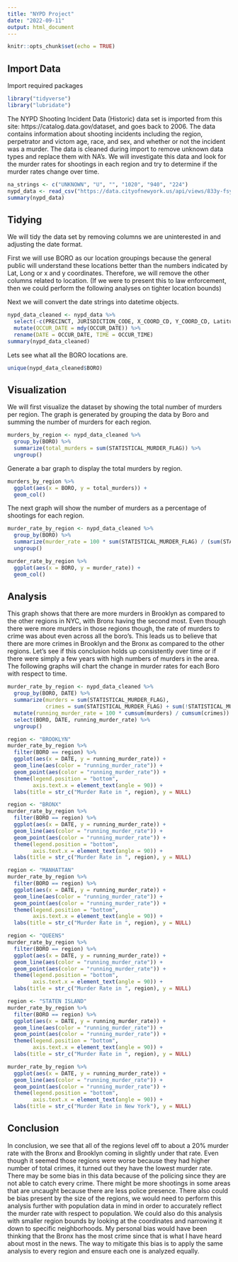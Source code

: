 ```yaml
---
title: "NYPD Project"
date: "2022-09-11"
output: html_document
---
```


```r
knitr::opts_chunk$set(echo = TRUE)
```

## Import Data

Import required packages
```r
library("tidyverse")
library("lubridate")
```


The NYPD Shooting Incident Data (Historic) data set is imported from this site: https://catalog.data.gov/dataset, and goes back to 2006.
The data contains information about shooting incidents including the region, perpetrator and victom age, race, and sex, and whether or not the incident was a murder. The data is cleaned during import to remove unknown data types and replace them with NA's. We will investigate this data and look for the murder rates for shootings in each region and try to determine if the murder rates change over time.

```r
na_strings <- c("UNKNOWN", "U", "", "1020", "940", "224")
nypd_data <- read_csv("https://data.cityofnewyork.us/api/views/833y-fsy8/rows.csv?accessType=DOWNLOAD", na = na_strings)
summary(nypd_data)
```
## Tidying
We will tidy the data set by removing columns we are uninterested in and adjusting the date format.

First we will use BORO as our location groupings because the general public will understand these locations better than the numbers indicated by Lat, Long or x and y coordinates. Therefore, we will remove the other columns related to location. (If we were to present this to law enforcement, then we could perform the following analyses on tighter location bounds)

Next we will convert the date strings into datetime objects.
```r
nypd_data_cleaned <- nypd_data %>% 
  select(-c(PRECINCT, JURISDICTION_CODE, X_COORD_CD, Y_COORD_CD, Latitude, Longitude, Lon_Lat)) %>%
  mutate(OCCUR_DATE = mdy(OCCUR_DATE)) %>%
  rename(DATE = OCCUR_DATE, TIME = OCCUR_TIME)
summary(nypd_data_cleaned)
```

Lets see what all the BORO locations are.

```r
unique(nypd_data_cleaned$BORO)
```


## Visualization

We will first visualize the dataset by showing the total number of murders per region. The graph is generated by grouping the data by Boro and summing the number of murders for each region.

```r
murders_by_region <- nypd_data_cleaned %>%
  group_by(BORO) %>%
  summarize(total_murders = sum(STATISTICAL_MURDER_FLAG)) %>%
  ungroup()
```

Generate a bar graph to display the total murders by region.

```r
murders_by_region %>%
  ggplot(aes(x = BORO, y = total_murders)) +
  geom_col()
```



The next graph will show the number of murders as a percentage of shootings for each region.

```r
murder_rate_by_region <- nypd_data_cleaned %>%
  group_by(BORO) %>%
  summarize(murder_rate = 100 * sum(STATISTICAL_MURDER_FLAG) / (sum(STATISTICAL_MURDER_FLAG) + sum(!STATISTICAL_MURDER_FLAG))) %>%
  ungroup()

murder_rate_by_region %>%
  ggplot(aes(x = BORO, y = murder_rate)) +
  geom_col()
```



## Analysis

This graph shows that there are more murders in Brooklyn as compared to the other regions in NYC, with Bronx having the second most. Even though there were more murders in those regions though, the rate of murders to crime was about even across all the boro's. This leads us to believe that there are more crimes in Brooklyn and the Bronx as compared to the other regions. Let's see if this conclusion holds up consistently over time or if there were simply a few years with high numbers of murders in the area. The following graphs will chart the change in murder rates for each Boro with respect to time.

```r
murder_rate_by_region <- nypd_data_cleaned %>%
  group_by(BORO, DATE) %>%
  summarize(murders = sum(STATISTICAL_MURDER_FLAG),
            crimes = sum(STATISTICAL_MURDER_FLAG) + sum(!STATISTICAL_MURDER_FLAG)) %>%
  mutate(running_murder_rate = 100 * cumsum(murders) / cumsum(crimes)) %>%
  select(BORO, DATE, running_murder_rate) %>%
  ungroup()

region <- "BROOKLYN"
murder_rate_by_region %>%
  filter(BORO == region) %>%
  ggplot(aes(x = DATE, y = running_murder_rate)) +
  geom_line(aes(color = "running_murder_rate")) +
  geom_point(aes(color = "running_murder_rate")) +
  theme(legend.position = "bottom",
        axis.text.x = element_text(angle = 90)) +
  labs(title = str_c("Murder Rate in ", region), y = NULL)

region <- "BRONX"
murder_rate_by_region %>%
  filter(BORO == region) %>%
  ggplot(aes(x = DATE, y = running_murder_rate)) +
  geom_line(aes(color = "running_murder_rate")) +
  geom_point(aes(color = "running_murder_rate")) +
  theme(legend.position = "bottom",
        axis.text.x = element_text(angle = 90)) +
  labs(title = str_c("Murder Rate in ", region), y = NULL)

region <- "MANHATTAN"
murder_rate_by_region %>%
  filter(BORO == region) %>%
  ggplot(aes(x = DATE, y = running_murder_rate)) +
  geom_line(aes(color = "running_murder_rate")) +
  geom_point(aes(color = "running_murder_rate")) +
  theme(legend.position = "bottom",
        axis.text.x = element_text(angle = 90)) +
  labs(title = str_c("Murder Rate in ", region), y = NULL)

region <- "QUEENS"
murder_rate_by_region %>%
  filter(BORO == region) %>%
  ggplot(aes(x = DATE, y = running_murder_rate)) +
  geom_line(aes(color = "running_murder_rate")) +
  geom_point(aes(color = "running_murder_rate")) +
  theme(legend.position = "bottom",
        axis.text.x = element_text(angle = 90)) +
  labs(title = str_c("Murder Rate in ", region), y = NULL)

region <- "STATEN ISLAND"
murder_rate_by_region %>%
  filter(BORO == region) %>%
  ggplot(aes(x = DATE, y = running_murder_rate)) +
  geom_line(aes(color = "running_murder_rate")) +
  geom_point(aes(color = "running_murder_rate")) +
  theme(legend.position = "bottom",
        axis.text.x = element_text(angle = 90)) +
  labs(title = str_c("Murder Rate in ", region), y = NULL)

murder_rate_by_region %>%
  ggplot(aes(x = DATE, y = running_murder_rate)) +
  geom_line(aes(color = "running_murder_rate")) +
  geom_point(aes(color = "running_murder_rate")) +
  theme(legend.position = "bottom",
        axis.text.x = element_text(angle = 90)) +
  labs(title = str_c("Murder Rate in New York"), y = NULL)
```

## Conclusion

In conclusion, we see that all of the regions level off to about a 20% murder rate with the Bronx and Brooklyn coming in slightly under that rate. Even though it seemed those regions were worse because they had higher number of total crimes, it turned out they have the lowest murder rate. There may be some bias in this data because of the policing since they are not able to catch every crime. There might be more shootings in some areas that are uncaught because there are less police presence. There also could be bias present by the size of the regions, we would need to perform this analysis further with population data in mind in order to accurately reflect the murder rate with respect to population. We could also do this analysis with smaller region bounds by looking at the coordinates and narrowing it down to specific neighborhoods. My personal bias would have been thinking that the Bronx has the most crime since that is what I have heard about most in the news. The way to mitigate this bias is to apply the same analysis to every region and ensure each one is analyzed equally.



